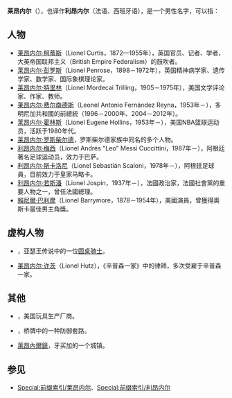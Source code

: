 '''莱昂内尔'''（{{lang-en|'''Lionel'''}}），也译作'''利昂内尔'''（法语、西班牙语），是一个男性名字，可以指：

==人物==
*[[莱昂内尔·柯蒂斯|莱昂内尔·柯蒂斯]]（Lionel Curtis，1872—1955年），英国官员、记者、学者，大英帝国联邦主义（British Empire Federalism）的鼓吹者。
*[[莱昂内尔·彭罗斯|莱昂内尔·彭罗斯]]（Lionel Penrose，1898－1972年），英国精神病学家、遗传学家、数学家、国际象棋理论家。
*[[莱昂内尔·特里林|莱昂内尔·特里林]]（Lionel Mordecai Trilling，1905－1975年），美国文学评论家、作家、教师。
*[[莱昂内尔·费尔南德斯|莱昂内尔·费尔南德斯]]（Leonel Antonio Fernández Reyna，1953年－），多明尼加共和國的前總統（1996－2000年、2004－2012年）。
*[[莱昂内尔·霍林斯|莱昂内尔·霍林斯]]（Lionel Eugene Hollins，1953年－），美国NBA篮球运动员，活跃于1980年代。
*[[莱昂内尔·罗斯柴尔德|莱昂内尔·罗斯柴尔德]]，罗斯柴尔德家族中同名的多个人物。
*[[利昂内尔·梅西|利昂内尔·梅西]]（Lionel Andrés "Leo" Messi Cuccittini，1987年－），阿根廷著名足球运动员，效力于巴萨。
*[[利昂内尔·斯卡洛尼|利昂内尔·斯卡洛尼]]（Lionel Sebastián Scaloni，1978年－），阿根廷足球員，目前效力于皇家马略卡。
*[[利昂内尔·若斯潘|利昂内尔·若斯潘]]（Lionel Jospin，1937年－），法國政治家，法國社會黨的重要人物之一，曾任法國總理。
*[[賴尼爾·巴利摩|賴尼爾·巴利摩]]（Lionel Barrymore，1878－1954年），美國演員，曾獲得奧斯卡最佳男主角獎。

==虚构人物==
*{{tsl|en|Sir Lionel|莱昂内尔爵士}}，亚瑟王传说中的一位[[圆桌骑士|圆桌骑士]]。
*[[莱昂内尔·许茨|莱昂内尔·许茨]]（Lionel Hutz），《辛普森一家》中的律師，多次受雇于辛普森一家。

==其他==
*{{tsl|en|Lionel Corporation|}}，美国玩具生产厂商。
*{{tsl|en|Lionel convention|}}，桥牌中的一种防御套路。
*[[萊昂內爾鎮|萊昂內爾鎮]]，牙买加的一个城镇。

==参见==
*[[Special:前缀索引/莱昂内尔|Special:前缀索引/莱昂内尔]]、[[Special:前缀索引/利昂内尔|Special:前缀索引/利昂内尔]]


{{disambig|cat=四字人名消歧义}}